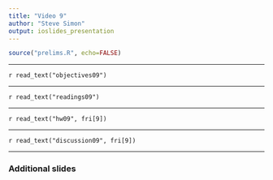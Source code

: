 ```yaml
---
title: "Video 9"
author: "Steve Simon"
output: ioslides_presentation
---
```


```r
source("prelims.R", echo=FALSE)
```

***
`r read_text("objectives09")`

***
`r read_text("readings09")`

***
`r read_text("hw09", fri[9])`

***
`r read_text("discussion09", fri[9])`

***

### Additional slides